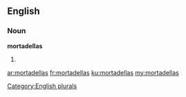==English==

===Noun===
'''mortadellas'''

# {{plural of|[[mortadella]]}}

[[Category:English plurals]]

[[ar:mortadellas]]
[[fr:mortadellas]]
[[ku:mortadellas]]
[[my:mortadellas]]
